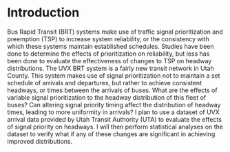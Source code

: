 # Introduction {#intro}

Bus Rapid Transit (BRT) systems make use of traffic signal prioritization and preemption (TSP) to increase system reliability, or the consistency with which these systems maintain established schedules. Studies have been done to determine the effects of prioritization on reliability, but less has been done to evaluate the effectiveness of changes to TSP on headway distributions. The UVX BRT system is a fairly new transit network in Utah County. This system makes use of signal prioritization not to maintain a set schedule of arrivals and departures, but rather to achieve consistent headways, or times between the arrivals of buses. What are the effects of variable signal prioritization to the headway distribution of this fleet of buses? Can altering signal priority timing affect the distribution of headway times, leading to more uniformity in arrivals? I plan to use a dataset of UVX arrival data provided by Utah Transit Authority (UTA) to evaluate the effects of signal priority on headways. I will then perform statistical analyses on the dataset to verify what if any of these changes are significant in achieving improved distributions.